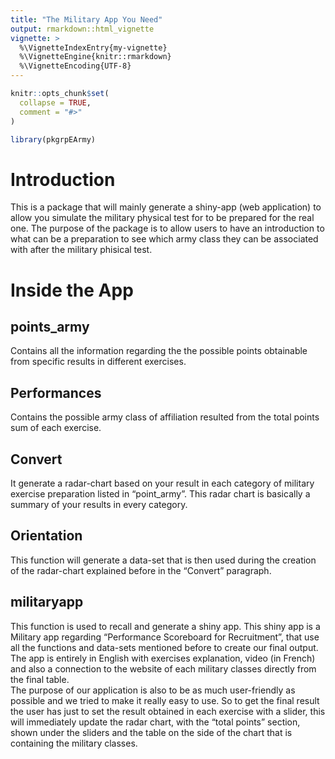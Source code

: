 ```yaml
---
title: "The Military App You Need"
output: rmarkdown::html_vignette
vignette: >
  %\VignetteIndexEntry{my-vignette}
  %\VignetteEngine{knitr::rmarkdown}
  %\VignetteEncoding{UTF-8}
---
```


```r
knitr::opts_chunk$set(
  collapse = TRUE,
  comment = "#>"
)
```

```r
library(pkgrpEArmy)
```

# Introduction   

This is a package that will mainly generate a shiny-app (web application) to allow you simulate the military physical test for to be prepared for the real one.
The purpose of the package is to allow users to have an introduction to what can be a preparation to see which army class they can be associated with after the military phisical test.   
   
# Inside the App
## points_army

Contains all the information regarding the the possible points obtainable from specific results in different exercises.   

## Performances   

Contains the possible army class of affiliation resulted from the total points sum of each exercise.   

## Convert

It generate a radar-chart based on your result in each category of military exercise preparation listed in "point_army". This radar chart is basically a summary of your results in every category.    

## Orientation

This function will generate a data-set that is then used during the creation of the radar-chart explained before in the "Convert" paragraph.   

## militaryapp

This function is used to recall and generate a shiny app. This shiny app is a Military app regarding "Performance Scoreboard for Recruitment", that use all the functions and data-sets mentioned before to create our final output.    
The app is entirely in English with exercises explanation, video (in French) and also a connection to the website of each military classes directly from the final table.   
The purpose of our application is also to be as much user-friendly as possible and we tried to make it really easy to use. So to get the final result the user has just to set the result obtained in each exercise 
with a slider, this will immediately update the radar chart, with the "total points" section, shown under the sliders and the table on the side of the chart that is containing the military classes.




